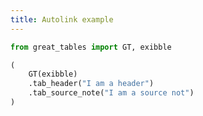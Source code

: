 ```yaml
---
title: Autolink example
---
```


```python
from great_tables import GT, exibble

(
    GT(exibble)
    .tab_header("I am a header")
    .tab_source_note("I am a source not")
)
```